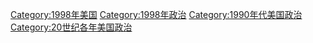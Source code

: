 [[Category:1998年美国|Category:1998年美国]]
[[Category:1998年政治|Category:1998年政治]]
[[Category:1990年代美国政治|Category:1990年代美国政治]]
[[Category:20世纪各年美国政治|Category:20世纪各年美国政治]]